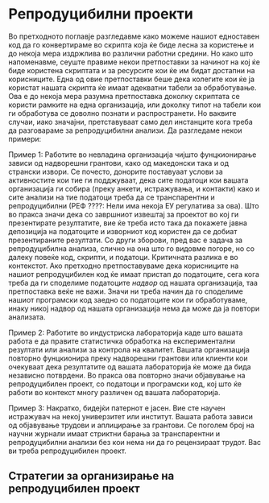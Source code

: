 # Репродуцибилни проекти

Во претходното поглавје разгледавме како можеме нашиот едноставен код да го конвертираме во скрипта која ќе биде лесна за користење и до некоја мера издржлива во различни работни средини. Но како што напоменавме, сеуште правиме некои претпоставки за начинот на кој ќе биде користена скриптата и за ресурсите кои ќе им бидат достапни на корисниците. Една од овие претпоставки беше дека колегите кои ќе ја користат нашата скрипта ќе имаат адекватни табели за обработување. Ова е до некоја мера разумна претпоставка доколку скриптата се користи рамките на една организација, или доколку типот на табели кои ги обработува се доволно познати и распространети. Но ваквите случаи, иако значајни, претставуваат само дел инстанците кога треба да разговараме за репродуцибилни анализи. Да разгледаме некои примери:

Пример 1: Работите во невладина организација чијшто фунцкионирање зависи од надворешни грантови, како од македонски така и од странски извори. Се почесто, донорите поставуаат услови за активностите кои тие ги подджуваат, дека сите податоци кои вашата организација ги собира (преку анкети, истражувања, и контакти) како и сите анализи на тие податоци треба да се транспарентни и репродуцибилни (РЕФ ????: Нели има некоја ЕУ регулатива за ова). Што во пракса значи дека со завршниот извештај за проектот во кој ги презентирате резултатите, вие ќе треба исто така да покажете јавна депозиција на податоците и изворниот код користен да се добиат презентираните резултати. Со други зборови, пред вас е задача за репродуцибилна анализа, слично на она што го видовме погоре, но со далеку повеќе код, скрипти, и податоци. Критичната разлика е во контекстот. Ако претходно претпоставуваме дека корисниците на нашиот репродуцибилен код ќе имаат пристап до податоците, сега кога треба да ги споделиме податоците _надвор_ од нашата организација, таа претпоставка веќе не важи. Значи ни треба начин да го споделиме нашиот програмски код заедно со податоците кои ги обработуваме, инаку никој надвор од нашата организација нема да може да ја повтори анализата.

Пример 2: Работите во индустриска лабораторија каде што вашата работа е да правите статистичка обработка на експериментални резултати или анализи за контрола на квалитет. Вашата организација повторно фунцкионира преку надворешни грантови или клиенти кои очекуваат дека резултатите од вашата лабораторија ќе може да бида независно потврдени. Во пракса ова повторно значи објавување на репродуцибилен проект, со податоци и програмски код, кој што ќе работи во контекст многу различен од вашата лабораторија.

Пример 3: Накратко, бидејќи патернот е јасен. Вие сте научен истражувач на некој универзитет или институт. Вашата работа зависи од објавување трудови и аплицирање за грантови. Се поголем број на научни журнали имаат стриктни барања за транспарентни и репродуцибилни анализи без кои нема ни да го рецензираат трудот. Вас ви треба репродуцибилен проект.

## Стратегии за организирање на репродуцибилен проект